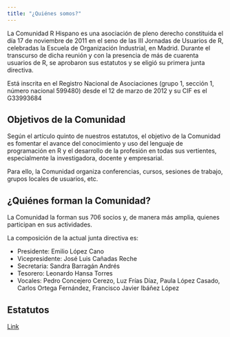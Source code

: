 ```yaml
---
title: "¿Quiénes somos?"
---
```


La Comunidad R Hispano es una asociación de pleno derecho constituida el día 17 de noviembre de 2011 en el seno de las III Jornadas de Usuarios de R, celebradas la Escuela de Organización Industrial, en Madrid. Durante el transcurso de dicha reunión y con la presencia de más de cuarenta usuarios de R, se aprobaron sus estatutos y se eligió su primera junta directiva.

Está inscrita en el Registro Nacional de Asociaciones (grupo 1, sección 1, número nacional 599480) desde el 12 de marzo de 2012 y su CIF es el G33993684

## Objetivos de la Comunidad
Según el artículo quinto de nuestros estatutos, el objetivo de la Comunidad es fomentar el avance del conocimiento y uso del lenguaje de programación en R y el desarrollo de la profesión en todas sus vertientes, especialmente la investigadora, docente y empresarial.

Para ello, la Comunidad organiza conferencias, cursos, sesiones de trabajo, grupos locales de usuarios, etc.

## ¿Quiénes forman la Comunidad?
La Comunidad la forman sus 706 socios y, de manera más amplia, quienes participan en sus actividades.

La composición de la actual junta directiva es:

* Presidente: Emilio López Cano
* Vicepresidente: José Luis Cañadas Reche
* Secretaria: Sandra Barragán Andrés
* Tesorero: Leonardo Hansa Torres
* Vocales:  Pedro Concejero Cerezo, Luz Frías Díaz, Paula López Casado,  Carlos Ortega Fernández, Francisco Javier Ibáñez López

## Estatutos                                       
[Link](doc_comunidad/Estatutos-R-es_v2.pdf)
